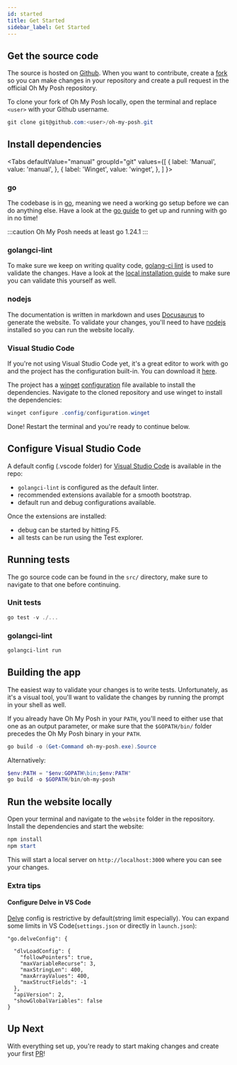 ```yaml
---
id: started
title: Get Started
sidebar_label: Get Started
---
```



## Get the source code

The source is hosted on [Github][omp]. When you want to contribute, create a [fork][gh-fork] so you can make changes in
your repository and create a pull request in the official Oh My Posh repository.

To clone your fork of Oh My Posh locally, open the terminal and replace `<user>` with your Github username.

```powershell
git clone git@github.com:<user>/oh-my-posh.git
```

## Install dependencies

<Tabs
  defaultValue="manual"
  groupId="git"
  values={[
    { label: 'Manual', value: 'manual', },
    { label: 'Winget', value: 'winget', },
  ]
}>
<TabItem value="manual">

### go

The codebase is in [go][go], meaning we need a working go setup before we can do anything else.
Have a look at the [go guide][go-started] to get up and running with go in no time!

:::caution
Oh My Posh needs at least go 1.24.1
:::

### golangci-lint

To make sure we keep on writing quality code, [golang-ci lint][golang-ci-lint] is used to validate the changes.
Have a look at the [local installation guide][golang-ci-lint-local] to make sure you can validate this yourself as well.

### nodejs

The documentation is written in markdown and uses [Docusaurus][docusaurus] to generate the website. To validate your
changes, you'll need to have [nodejs] installed so you can run the website locally.

### Visual Studio Code

If you're not using Visual Studio Code yet, it's a great editor to work with go and the project has the configuration built-in.
You can download it [here][code].
</TabItem>
<TabItem value="winget">

The project has a [winget] [configuration][winget-configuration] file available to install the dependencies.
Navigate to the cloned repository and use winget to install the dependencies:

```powershell
winget configure .config/configuration.winget
```

Done! Restart the terminal and you're ready to continue below.

</TabItem>
</Tabs>

## Configure Visual Studio Code

A default config (.vscode folder) for [Visual Studio Code][code] is available in the repo:

- `golangci-lint` is configured as the default linter.
- recommended extensions available for a smooth bootstrap.
- default run and debug configurations available.

Once the extensions are installed:

- debug can be started by hitting F5.
- all tests can be run using the Test explorer.

## Running tests

The go source code can be found in the `src/` directory, make sure to navigate to that one before continuing.

### Unit tests

```powershell
go test -v ./...
```

### golangci-lint

```powershell
golangci-lint run
```

## Building the app

The easiest way to validate your changes is to write tests. Unfortunately, as it's a visual tool, you'll want to validate
the changes by running the prompt in your shell as well.

If you already have Oh My Posh in your `PATH`, you'll need to either use that one as an output parameter, or make sure
that the `$GOPATH/bin/` folder precedes the Oh My Posh binary in your `PATH`.

```powershell
go build -o (Get-Command oh-my-posh.exe).Source
```

Alternatively:

```powershell
$env:PATH = "$env:GOPATH\bin;$env:PATH"
go build -o $GOPATH/bin/oh-my-posh
```

## Run the website locally

Open your terminal and navigate to the `website` folder in the repository. Install the dependencies and start the website:

```powershell
npm install
npm start
```

This will start a local server on `http://localhost:3000` where you can see your changes.

### Extra tips

#### Configure Delve in VS Code

[Delve][delve] config is restrictive by default(string limit especially). You can expand some limits in VS Code(`settings.json` or directly in `launch.json`):
```
"go.delveConfig": {

  "dlvLoadConfig": {
    "followPointers": true,
    "maxVariableRecurse": 3,
    "maxStringLen": 400,
    "maxArrayValues": 400,
    "maxStructFields": -1
  },
  "apiVersion": 2,
  "showGlobalVariables": false
}
```

## Up Next

With everything set up, you're ready to start making changes and create your first [PR][gh-pr]!

[go]: https://go.dev/
[go-started]: https://go.dev/doc/
[golang-ci-lint]: https://golangci-lint.run
[golang-ci-lint-local]: https://golangci-lint.run/welcome/install/#local-installation
[go-bindata]: https://github.com/kevinburke/go-bindata/
[go-global]: https://github.com/golang/go/issues/40276
[pr-go-mod]: https://github.com/JanDeDobbeleer/oh-my-posh/blob/main/.github/workflows/gomod.yml
[gh-pr]: https://github.com/JanDeDobbeleer/oh-my-posh/pulls
[omp]: https://github.com/JanDeDobbeleer/oh-my-posh
[gh-fork]: https://guides.github.com/activities/forking/
[code]: https://code.visualstudio.com
[delve]: https://github.com/go-delve/delve
[docusaurus]: https://docusaurus.io
[winget-configuration]: https://github.com/JanDeDobbeleer/oh-my-posh/blob/main/.config/configuration.winget
[winget]: https://learn.microsoft.com/en-us/windows/package-manager/winget/
[nodejs]: https://nodejs.org/en/download/

